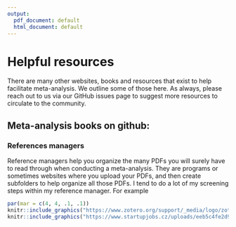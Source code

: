 ```yaml
---
output:
  pdf_document: default
  html_document: default
---
```

# Helpful resources

There are many other websites, books and resources that exist to help facilitate meta-analysis. We outline some of those here. As always, please reach out to us via our GitHub issues page to suggest more resources to circulate to the community.

## Meta-analysis books on github:

### References managers  

Reference managers help you organize the many PDFs you will surely have to read through when conducting a meta-analysis. They are programs or sometimes websites where you upload your PDFs, and then create subfolders to help organize all those PDFs.  I tend to do a lot of my screening steps within my reference manager. For example

```r
par(mar = c(4, 4, .1, .1))
knitr::include_graphics("https://www.zotero.org/support/_media/logo/zotero_256x256x32.png")
knitr::include_graphics("https://www.startupjobs.cz/uploads/eeb5c4fe2d9a0a7122141871f3d823bc.png")

```
